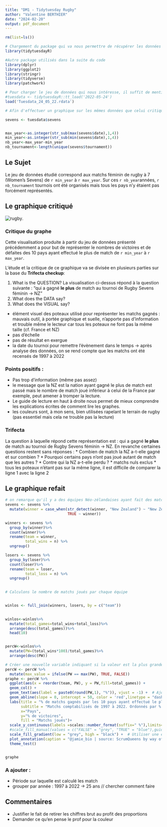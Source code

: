 ```yaml
---
title: "DM1 - Tidytuesday Rugby"
author: "Valentine BERTHIER"
date: "2024-02-20"
output: pdf_document
---
```



```r

rm(list=ls())

# Chargement du package qui va nous permettre de récupérer les données diffusées dans le cadre de tidytuesday
library(tidytuesdayR)

#Autre package utilisés dans la suite du code 
library(dplyr)
library(ggplot2)
library(stringr)
library(tidyverse)
library(patchwork)

```

```r
# Pour charger le jeu de données qui nous intéresse, il suffit de mentionner la date de diffusion dans la fonction tt_load du package tidytuesdayR
#tuesdata <- tidytuesdayR::tt_load('2022-05-24')
load('Tuesdata_24_05_22.rdata')

# Afin d'effectuer un graphique sur les mêmes données que celui critiqué, nous ne gardons que la base de données du tournoi 'sevens'

sevens <- tuesdata$sevens


max_year<-as.integer(str_sub(max(sevens$date),1,4))
min_year<-as.integer(str_sub(min(sevens$date),1,4))
nb_year<-max_year-min_year
nb_tournament<-length(unique(sevens$tournament))

```

## Le Sujet

Le jeu de données étudié correspond aux matchs féminin de rugby à 7 (Women's Sevens) de `r min_year` à `r max_year`. Sur ces `r nb_year`années, `r nb_tournament` tournois ont été organisés mais tous les pays n'y étaient pas forcément représentés.



## Le graphique critiqué

![rugby](womens_rugby_17022024.png "Rugby").



### Critique du graphe

Cette visualisation produite à partir du jeu de données présenté précédemment a pour but de représenter le nombres de victoires et de défaites des 10 pays ayant effectué le plus de match de `r min_year` à `r max_year`. 

L'étude et la critique de ce graphique va se divisée en plusieurs parties sur la base du **Trifecta checkup**:

1. What is the QUESTION?
La visualisation ci-dessus répond à la question suivante : "qui a gagné **le plus** de match au tournoi de Rugby Sevens féminin -> NZ"
2. What does the DATA say?
3. What does the VISUAL say?




* élément visuel des poteaux utilisé pour représenter les matchs gagnés : mauvais outil, à portée graphique et suelle, n'apporte pas d'information et trouble même le lecteur car tous les poteaux ne font pas la même taille (cf. France et NZ)
* pas d'échelle 
* pas de résultat en exergue 
* la date du tournoi pour remettre l'évènement dans le temps
-> après analyse des données, on se rend compte que les matchs ont été recensés de 1997 à 2022 



### Points positifs : 
* Pas trop d'information (même pas assez)
* le message que la NZ est la nation ayant gagné le plus de match est passé mais le nombre de match joué inférieur à celui de la France par exemple, peut amener à tromper la lecture. 
* Le guide de lecture en haut à droite nous permet de mieux comprendre les explications écrites de comment lire les graphes. 
* les couleurs sont, à mon sens, bien utilisées rapelant le terrain de rugby (pas essentiel mais cela ne trouble pas la lecture)


### Trifecta
La question à laquelle répond cette représentation est : qui a gagné **le plus** de match au tournoi de Rugby Sevens féminin -> NZ. En revanche certaines questions restent sans réponses : 
* Combien de match la NZ a-t-elle gagné et sur combien ? 
* Pourquoi certains pays n'ont pas joué autant de match que les autres ? 
* Contre qui la NZ a-t-elle perdu ? 
* matchs nuls exclus 
* tous les poteaux n'étant pas sur la même ligne, il est difficile de comparer la ligne 1 avec la ligne 2 


## Le graphique refait

```r
# on remarque qu'il y a des équipes Néo-zélandaises ayant fait des match sous un autre nom que "New Zealand', on les regroupent toutes sous le même nom 
sevens <- sevens %>%
  mutate(winner = case_when(str_detect(winner, "New Zealand") ~ "New Zealand",
                            TRUE ~ winner))

winners <- sevens %>%
  group_by(winner)%>%
  count(winner)%>%
  rename(team = winner,
         total_wins = n) %>%
  ungroup()

losers <- sevens %>%
  group_by(loser)%>%
  count(loser)%>%
  rename(team = loser,
         total_loss = n) %>%
  ungroup()
  

# Calculons le nombre de matchs joués par chaque équipe


winlos <- full_join(winners, losers, by = c("team"))

  
winlos<-winlos%>%
  mutate(total_games=total_wins+total_loss)%>%
  arrange(desc(total_games))%>%
  head(10)


percW<-winlos%>%
  mutate(PW=(total_wins*100)/total_games)%>%
  arrange(desc(PW))

```


```r
# Créer une nouvelle variable indiquant si la valeur est la plus grande
percW <- percW %>%
  mutate(max_value = ifelse(PW == max(PW), TRUE, FALSE))
graphe <- percW %>%
  ggplot(aes(x = reorder(team, PW), y = PW,fill=total_games)) +
  geom_col() +
  geom_text(aes(label = paste0(round(PW,1), "%")), vjust = -1) +  # Ajouter les valeurs de PW au-dessus des barres
  geom_abline(slope = 0, intercept = 50, color = 'red',linetype = "dashed")+
  labs(title = "% de matchs gagnés par les 10 pays ayant effectué le plus de matchs.",
       subtitle = "Matchs comptabilisés de 1997 à 2022. Ordonnés par % croissants",
       x="Pays",
       y="% de victoires",
       fill = "Matchs joués")+
  scale_y_continuous(labels =scales::number_format(suffix=" %"),limits=c(0,100))+  # Ajouter le % sur l'axe des ordonnées
  #scale_fill_manual(values = c("FALSE" = "grey", "TRUE" = "blue"),guide = "none")+
  scale_fill_gradient(low = "grey", high = "black") +  # Utiliser une échelle de couleur gradient
  plot_annotation(caption = "@jamie_bio | source: ScrumQueens by way of Jacquie Tran")+
  theme_test()


graphe
```



### A ajouter : 
* Période sur laquelle est calculé les match
* grouper par année : 1997 à 2022 -> 25 ans // chercher comment faire



## Commentaires 

* Justifier le fait de retirer les chiffres brut au profit des proportions
* Demander ce qu'en pense le prof pour la couleur




